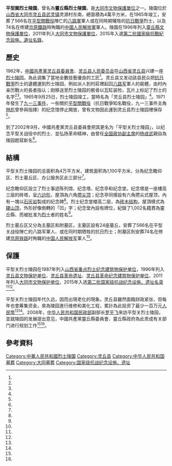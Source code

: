 {{文物保护单位
|级别 = 市县级
|名称 = 平型关烈士陵园
|省名 = 山西省
|市/县名 = 大同市
|所在 = [[灵丘县|灵丘县]][[武灵镇|武灵镇]]灵源村东南
|分类 = 近现代重要史迹及代表性建筑
|时代 = 1962年
|编号 = V—7
|登录 = 2011年10月24日
}}
{{external media
|image1=[http://www.ccdi.gov.cn/special/kz70/201508/W020150820402929123502.jpg 陵园內的烈士纪念碑]
}}
'''平型關烈士陵園'''，曾名為'''靈丘縣烈士陵園'''，是[[大同市文物保護單位|大同市文物保護單位]]之一。陵園位於[[山西省|山西省]][[大同市|大同市]][[灵丘县|灵丘县]][[武灵镇|武灵镇]]灵源村东南，總面積為4萬平方米，在1965年竣工，安葬了566名在[[平型關戰役|平型關戰役]]陣亡的[[八路軍|八路軍]]軍人或在同時期犧牲的[[抗日戰爭|抗日戰爭]]烈士，以及74名在修建[[京原鐵路|京原鐵路]]時殉職的[[中國人民解放軍|中國人民解放軍]]軍人。陵園在1996年列入[[靈丘縣文物保護單位|靈丘縣文物保護單位]]，2011年列入[[大同市文物保護單位|大同市文物保護單位]]，2015年入選[[第二批國家級抗戰紀念設施、遺址名錄|第二批國家級抗戰紀念設施、遺址名錄]]。

== 歷史 ==
1962年，[[中國共產黨灵丘县委員會|中國共產黨灵丘县委員會]]、[[灵丘县人民委员会|灵丘县人民委员会]]在[[山西省|山西省]][[灵丘县|灵丘县]]兴建一座[[烈士陵园|烈士陵园]]，為此调集了當地全數技藝優良的工匠<ref name="人民网"/>。灵丘县又发动該县民众把[[抗日戰爭|抗日戰爭]]烈士的遺體運到烈士陵园，例如派人到村莊裡起回[[八路军|八路军]]軍人的屍體，由村內亲历戰火的長者指认；刚移送至烈士陵园的骸骨以瓦缸装殓，瓦片上标記了烈士的名字<ref name="优抚安置局"/><ref name="澎湃新闻"/>。1965年9月25日，烈士陵园竣工，當時名為「灵丘县烈士陵园」<ref name="人民网"/>。1971年發生了[[九一三事件|九一三事件]]，一些關於[[平型關戰役|平型關戰役]]（抗日戰爭知名戰役，九一三事件主角[[林彪|林彪]]曾參與指揮）的纪念馆停止開放，曾有文物因此運到灵丘县烈士陵园裡保存<ref name="文化藝術出版社"/>。

到了2002年9月，中國共產黨灵丘县委員會把其更名为「平型关烈士陵园」，以纪念平型关战役中的烈士、並弘扬革命精神，由曾任[[全国政协副主席|全国政协副主席]]的[[杨成武|杨成武]]親自為陵园题寫新名<ref name="人民网"/>。

== 結構 ==
平型关烈士陵园的总面积為4万平方米，建筑面积為1,100平方米，分為纪念瞻仰区、烈士墓丘区、办公服务区此三部分<ref name="人民网"/>。

纪念瞻仰区設立了烈士事迹陈列馆、纪念塔、纪念亭和纪念堂。纪念塔是一座樓高三层的砖塔，呈[[六边形|六边形]]，屋頂為六角[[攒尖顶|攒尖顶]]；纪念亭同樣設有六角攒尖式屋顶，內有一塊以[[石灰岩|石灰岩]]製成的纪念碑<ref name="人民网"/>。烈士纪念堂楼高二层，為[[砖木结构|砖木结构]]，屋頂樣式為[[硬山顶|硬山顶]]，外形好像倒轉的「凹」字；纪念堂內設有牌位，紀錄了1,002名籍貫為靈丘縣、而被批准为[[烈士_(中华人民共和国)|烈士]]者的姓名<ref name="人民网"/>。

烈士墓丘区又分為主墓区和附墓区，主墓区設有24座墓丘，安葬了566名在平型关战役陣亡的八路军軍人、或在同时期牺牲的抗日烈士；附墓区則安葬74名在修建[[京原铁路|京原铁路]]时殉職的[[中国人民解放军|中国人民解放军]]軍人<ref name="优抚安置局"/>。

== 保護 ==
平型关烈士陵园在1987年列入[[山西省重点烈士纪念建筑物保护单位|山西省重点烈士纪念建筑物保护单位]]，1996年列入[[灵丘县文物保护单位|灵丘县文物保护单位]]、[[灵丘县革命遗址|灵丘县革命遗址]]、[[灵丘县革命纪念建筑物保护单位|灵丘县革命纪念建筑物保护单位]]，2011年列入[[大同市文物保护单位|大同市文物保护单位]]，2015年入选[[第二批国家级抗战纪念设施、遗址名录|第二批国家级抗战纪念设施、遗址名录]]<ref name="优抚安置局"/><ref name="灵丘县政府"/>。

平型关烈士陵园年代久远，因而出現老化的現象。灵丘县雖然面臨财政紧张，但每年也會筹集资金，來為陵园進行维修和美化工程，累計為此投资了最少一百万元[[人民幣|人民幣]]<ref name="优抚安置局"/><ref name="灵丘县政府"/>。2008年，[[中华人民共和国民政部|中华人民共和国民政部]]副部长[[罗平飞|罗平飞]]來訪平型关烈士陵园，並就陵园的发展提出意见，中國共產黨靈丘縣委員會、靈丘縣政府為此责成有关部门进行规划工作<ref name="优抚安置局"/><ref name="灵丘县政府"/>。

== 參考資料 ==
{{reflist|2|refs=
<ref name="文化藝術出版社">{{cite journal|title=傳記文學|issue=5–8|pages=39|publisher=文化藝術出版社|year=2007}}</ref>
<ref name="优抚安置局">{{cite web |title=山西省平型关烈士陵园 |url=http://mzzt.mca.gov.cn/article/qgwmyfsydw/a/201502/20150200775878.shtml |website=中华人民共和国民政部 |accessdate=2016-09-23 |archiveurl=https://archive.is/20160923170451/http://mzzt.mca.gov.cn/article/qgwmyfsydw/a/201502/20150200775878.shtml |archivedate=2016-09-23 |deadurl=yes |date=2015-02-15 }}</ref>
<ref name="人民网">{{cite news |title=平型关烈士陵园 |url=http://sx.people.com.cn/n/2015/0706/c189132-25480630.html |accessdate=2016-09-23 |agency=人民网 |date=2015-07-06 |archiveurl=https://archive.is/20160923170637/http://sx.people.com.cn/n/2015/0706/c189132-25480630.html |archivedate=2016-09-23 |deadurl=yes }}</ref>
<ref name="灵丘县政府">{{cite web |title=平型关烈士陵园入选第二批国家级抗战纪念设施遗址名录 |url=http://www.lingqiu.gov.cn/web/info.aspx?id=11438&tag=zzwm |website=灵丘县政府 |accessdate=2016-09-23 |archiveurl=https://archive.is/20160923170647/http://www.lingqiu.gov.cn/web/info.aspx?id=11438&tag=zzwm |archivedate=2016-09-23 |deadurl=yes |date=2015-08-31 }}</ref>
<ref name="澎湃新闻">{{cite news|author1=黄杨 (编) |author2=黄芳 |title=寻访无名烈士墓（上）平型关556具遗骨，只找到72个名字 |url=http://www.thepaper.cn/newsDetail_forward_1370450 |accessdate=2016-09-23 |agency=澎湃新闻 |date=2015-09-02 |archiveurl=https://archive.is/20160923170839/http://www.thepaper.cn/newsDetail_forward_1370450 |archivedate=2016-09-23 |deadurl=no }}</ref>
}}

[[Category:中華人民共和國烈士陵園|Category:中華人民共和國烈士陵園]]
[[Category:灵丘县|Category:灵丘县]]
[[Category:中华人民共和国墓葬|Category:中华人民共和国墓葬]]
[[Category:大同墓葬|Category:大同墓葬]]
[[Category:国家级抗战纪念设施、遗址|Category:国家级抗战纪念设施、遗址]]
